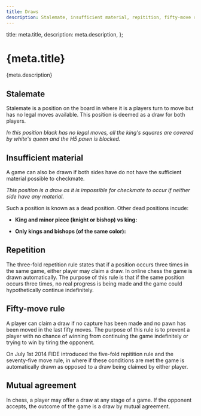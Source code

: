 ```yaml
---
title: Draws
description: Stalemate, insufficient material, repitition, fifty-move rule and mutual agreement
---
```


  title: meta.title,
  description: meta.description,
};

<h1 id={meta.title.split(" ").join("-").toLowerCase()}>{meta.title}</h1>

<p className="lead">{meta.description}</p>

## Stalemate

Stalemate is a position on the board in where it is a players turn to move but has no legal moves available. This position is deemed as a draw for both players.

<Chessboard fen="k7/2Q5/8/7p/7P/3K4/8/8 w - - 0 1" />

_In this position black has no legal moves, all the king's squares are covered by white's queen and the H5 pawn is blocked._

## Insufficient material

A game can also be drawn if both sides have do not have the sufficient material possible to checkmate.

<Chessboard fen="8/8/8/4k3/2K5/8/8/8 w - - 0 1" />

_This position is a draw as it is impossible for checkmate to occur if neither side have any material._

Such a position is known as a dead position. Other dead positions incude:

- **King and minor piece (knight or bishop) vs king:**

<Chessboard fen="8/8/8/2k2N2/8/5K2/8/8 w - - 0 1" />

- **Only kings and bishops (of the same color):**

<Chessboard fen="8/2b5/4k3/8/1B6/2K5/8/8 w - - 0 1" />

## Repetition

The three-fold repetition rule states that if a position occurs three times in the same game, either player may claim a draw. In online chess the game is drawn automatically. The purpose of this rule is that if the same position occurs three times, no real progress is being made and the game could hypothetically continue indefinitely.

## Fifty-move rule

A player can claim a draw if no capture has been made and no pawn has been moved in the last fifty moves. The purpose of this rule is to prevent a player with no chance of winning from continuing the game indefinitely or trying to win by tiring the opponent.

<Callout title="Note:">

On July 1st 2014 FIDE introduced the five-fold repitition rule and the seventy-five move rule, in where if these conditions are met the game is automatically drawn as opposed to a draw being claimed by either player.

</Callout>

## Mutual agreement

In chess, a player may offer a draw at any stage of a game. If the opponent accepts, the outcome of the game is a draw by mutual agreement.
